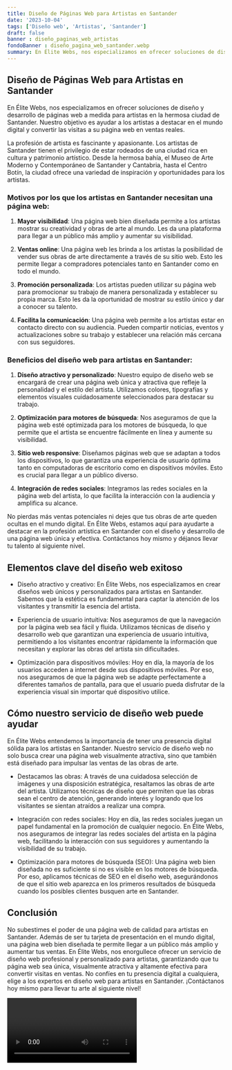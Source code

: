 ```yaml
---
title: Diseño de Páginas Web para Artistas en Santander
date: '2023-10-04'
tags: ['Diseño web', 'Artistas', 'Santander']
draft: false
banner : diseño_paginas_web_artistas
fondoBanner : diseño_pagina_web_santander.webp
summary: En Élite Webs, nos especializamos en ofrecer soluciones de diseño y desarrollo de páginas web a medida para artistas en la hermosa ciudad de Santander. Nuestro objetivo es ayudar a los artistas a destacar en el mundo digital y convertir las visitas a su página web en ventas reales.
---
```


## Diseño de Páginas Web para Artistas en Santander

En Élite Webs, nos especializamos en ofrecer soluciones de diseño y desarrollo de páginas web a medida para artistas en la hermosa ciudad de Santander. Nuestro objetivo es ayudar a los artistas a destacar en el mundo digital y convertir las visitas a su página web en ventas reales.

La profesión de artista es fascinante y apasionante. Los artistas de Santander tienen el privilegio de estar rodeados de una ciudad rica en cultura y patrimonio artístico. Desde la hermosa bahía, el Museo de Arte Moderno y Contemporáneo de Santander y Cantabria, hasta el Centro Botín, la ciudad ofrece una variedad de inspiración y oportunidades para los artistas.

### Motivos por los que los artistas en Santander necesitan una página web:

1. **Mayor visibilidad**: Una página web bien diseñada permite a los artistas mostrar su creatividad y obras de arte al mundo. Les da una plataforma para llegar a un público más amplio y aumentar su visibilidad.

2. **Ventas online**: Una página web les brinda a los artistas la posibilidad de vender sus obras de arte directamente a través de su sitio web. Esto les permite llegar a compradores potenciales tanto en Santander como en todo el mundo.

3. **Promoción personalizada**: Los artistas pueden utilizar su página web para promocionar su trabajo de manera personalizada y establecer su propia marca. Esto les da la oportunidad de mostrar su estilo único y dar a conocer su talento.

4. **Facilita la comunicación**: Una página web permite a los artistas estar en contacto directo con su audiencia. Pueden compartir noticias, eventos y actualizaciones sobre su trabajo y establecer una relación más cercana con sus seguidores.

### Beneficios del diseño web para artistas en Santander:

1. **Diseño atractivo y personalizado**: Nuestro equipo de diseño web se encargará de crear una página web única y atractiva que refleje la personalidad y el estilo del artista. Utilizamos colores, tipografías y elementos visuales cuidadosamente seleccionados para destacar su trabajo.

2. **Optimización para motores de búsqueda**: Nos aseguramos de que la página web esté optimizada para los motores de búsqueda, lo que permite que el artista se encuentre fácilmente en línea y aumente su visibilidad.

3. **Sitio web responsive**: Diseñamos páginas web que se adaptan a todos los dispositivos, lo que garantiza una experiencia de usuario óptima tanto en computadoras de escritorio como en dispositivos móviles. Esto es crucial para llegar a un público diverso.

4. **Integración de redes sociales**: Integramos las redes sociales en la página web del artista, lo que facilita la interacción con la audiencia y amplifica su alcance.

No pierdas más ventas potenciales ni dejes que tus obras de arte queden ocultas en el mundo digital. En Élite Webs, estamos aquí para ayudarte a destacar en la profesión artística en Santander con el diseño y desarrollo de una página web única y efectiva. Contáctanos hoy mismo y déjanos llevar tu talento al siguiente nivel.

<GifSeo />

<Cta />

## Elementos clave del diseño web exitoso

- Diseño atractivo y creativo: En Élite Webs, nos especializamos en crear diseños web únicos y personalizados para artistas en Santander. Sabemos que la estética es fundamental para captar la atención de los visitantes y transmitir la esencia del artista.

- Experiencia de usuario intuitiva: Nos aseguramos de que la navegación por la página web sea fácil y fluida. Utilizamos técnicas de diseño y desarrollo web que garantizan una experiencia de usuario intuitiva, permitiendo a los visitantes encontrar rápidamente la información que necesitan y explorar las obras del artista sin dificultades.

- Optimización para dispositivos móviles: Hoy en día, la mayoría de los usuarios acceden a internet desde sus dispositivos móviles. Por eso, nos aseguramos de que la página web se adapte perfectamente a diferentes tamaños de pantalla, para que el usuario pueda disfrutar de la experiencia visual sin importar qué dispositivo utilice.

## Cómo nuestro servicio de diseño web puede ayudar

En Élite Webs entendemos la importancia de tener una presencia digital sólida para los artistas en Santander. Nuestro servicio de diseño web no solo busca crear una página web visualmente atractiva, sino que también está diseñado para impulsar las ventas de las obras de arte.

- Destacamos las obras: A través de una cuidadosa selección de imágenes y una disposición estratégica, resaltamos las obras de arte del artista. Utilizamos técnicas de diseño que permiten que las obras sean el centro de atención, generando interés y logrando que los visitantes se sientan atraídos a realizar una compra.

- Integración con redes sociales: Hoy en día, las redes sociales juegan un papel fundamental en la promoción de cualquier negocio. En Élite Webs, nos aseguramos de integrar las redes sociales del artista en la página web, facilitando la interacción con sus seguidores y aumentando la visibilidad de su trabajo.

- Optimización para motores de búsqueda (SEO): Una página web bien diseñada no es suficiente si no es visible en los motores de búsqueda. Por eso, aplicamos técnicas de SEO en el diseño web, asegurándonos de que el sitio web aparezca en los primeros resultados de búsqueda cuando los posibles clientes busquen arte en Santander.

## Conclusión

No subestimes el poder de una página web de calidad para artistas en Santander. Además de ser tu tarjeta de presentación en el mundo digital, una página web bien diseñada te permite llegar a un público más amplio y aumentar tus ventas. En Élite Webs, nos enorgullece ofrecer un servicio de diseño web profesional y personalizado para artistas, garantizando que tu página web sea única, visualmente atractiva y altamente efectiva para convertir visitas en ventas. No confíes en tu presencia digital a cualquiera, elige a los expertos en diseño web para artistas en Santander. ¡Contáctanos hoy mismo para llevar tu arte al siguiente nivel!

<Video />

<CtaBot job='Artistas' city='Santander'/>

<Gmaps query='Santander+españa+maps' />